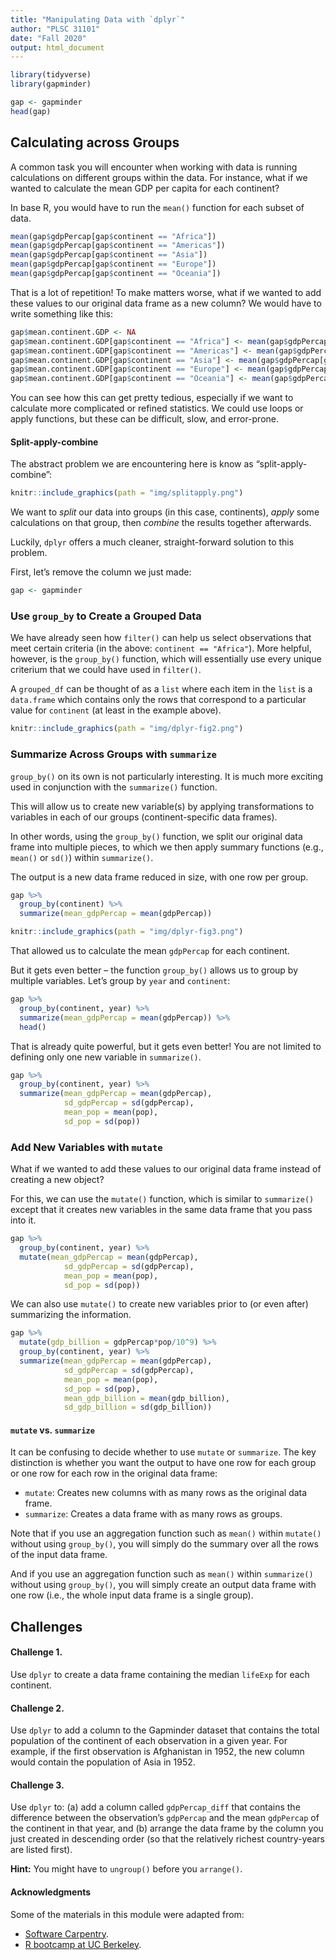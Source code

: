 ```yaml
---
title: "Manipulating Data with `dplyr`"
author: "PLSC 31101"
date: "Fall 2020"
output: html_document
---
```


```r
library(tidyverse)
library(gapminder)

gap <- gapminder
head(gap)
```

## Calculating across Groups

A common task you will encounter when working with data is running calculations on different groups within the data. For instance, what if we wanted to calculate the mean GDP per capita for each continent?

In base R, you would have to run the `mean()` function for each subset of data.

```r
mean(gap$gdpPercap[gap$continent == "Africa"])
mean(gap$gdpPercap[gap$continent == "Americas"])
mean(gap$gdpPercap[gap$continent == "Asia"])
mean(gap$gdpPercap[gap$continent == "Europe"])
mean(gap$gdpPercap[gap$continent == "Oceania"])
```

That is a lot of repetition! To make matters worse, what if we wanted to add these values to our original data frame as a new column? We would have to write something like this:

```r
gap$mean.continent.GDP <- NA
gap$mean.continent.GDP[gap$continent == "Africa"] <- mean(gap$gdpPercap[gap$continent == "Africa"])
gap$mean.continent.GDP[gap$continent == "Americas"] <- mean(gap$gdpPercap[gap$continent == "Americas"])
gap$mean.continent.GDP[gap$continent == "Asia"] <- mean(gap$gdpPercap[gap$continent == "Asia"])
gap$mean.continent.GDP[gap$continent == "Europe"] <- mean(gap$gdpPercap[gap$continent == "Europe"])
gap$mean.continent.GDP[gap$continent == "Oceania"] <- mean(gap$gdpPercap[gap$continent == "Oceania"])
```

You can see how this can get pretty tedious, especially if we want to calculate more complicated or refined statistics. We could use loops or apply functions, but these can be difficult, slow, and error-prone. 

#### Split-apply-combine {-}

The abstract problem we are encountering here is know as "split-apply-combine":

```r
knitr::include_graphics(path = "img/splitapply.png")
```

We want to *split* our data into groups (in this case, continents), *apply* some calculations on that group, then *combine* the results together afterwards. 

Luckily, `dplyr` offers a much cleaner, straight-forward solution to this problem.

First, let's remove the column we just made:

```r
gap <- gapminder
```

### Use `group_by` to Create a Grouped Data

We have already seen how `filter()` can help us select observations that meet certain criteria (in the above: `continent == "Africa"`). More helpful, however, is the `group_by()` function, which will essentially use every unique criterium that we could have used in `filter()`.

A `grouped_df` can be thought of as a `list` where each item in the `list` is a `data.frame` which contains only the rows that correspond to a particular value for `continent` (at least in the example above).

```r
knitr::include_graphics(path = "img/dplyr-fig2.png")
```

### Summarize Across Groups with `summarize`

`group_by()` on its own is not particularly interesting. It is much more exciting used in conjunction with the `summarize()` function. 

This will allow us to create new variable(s) by applying transformations to variables in each of our groups (continent-specific data frames).

In other words, using the `group_by()` function, we split our original data frame into multiple pieces, to which we then apply summary functions (e.g., `mean()` or `sd()`) within `summarize()`.

The output is a new data frame reduced in size, with one row per group.

```r
gap %>%
  group_by(continent) %>%
  summarize(mean_gdpPercap = mean(gdpPercap)) 
```

```r
knitr::include_graphics(path = "img/dplyr-fig3.png")
```

That allowed us to calculate the mean `gdpPercap` for each continent. 

But it gets even better -- the function `group_by()` allows us to group by multiple variables. Let's group by `year` and `continent`:

```r
gap %>%
  group_by(continent, year) %>%
  summarize(mean_gdpPercap = mean(gdpPercap)) %>%
  head()
```

That is already quite powerful, but it gets even better! You are not limited to defining only one new variable in `summarize()`.

```r
gap %>%
  group_by(continent, year) %>%
  summarize(mean_gdpPercap = mean(gdpPercap), 
            sd_gdpPercap = sd(gdpPercap),
            mean_pop = mean(pop),
            sd_pop = sd(pop))
```

### Add New Variables with `mutate`

What if we wanted to add these values to our original data frame instead of creating a new object?

For this, we can use the `mutate()` function, which is similar to `summarize()` except that it creates new variables in the same data frame that you pass into it.

```r
gap %>%
  group_by(continent, year) %>%
  mutate(mean_gdpPercap = mean(gdpPercap), 
            sd_gdpPercap = sd(gdpPercap),
            mean_pop = mean(pop),
            sd_pop = sd(pop))
```

We can also use `mutate()` to create new variables prior to (or even after) summarizing the information.

```r
gap %>%
  mutate(gdp_billion = gdpPercap*pop/10^9) %>%
  group_by(continent, year) %>%
  summarize(mean_gdpPercap = mean(gdpPercap),
            sd_gdpPercap = sd(gdpPercap),
            mean_pop = mean(pop),
            sd_pop = sd(pop),
            mean_gdp_billion = mean(gdp_billion),
            sd_gdp_billion = sd(gdp_billion))
```

#### `mutate` vs. `summarize` {-}

It can be confusing to decide whether to use `mutate` or `summarize`. The key distinction is whether you want the output to have one row for each group or one row for each row in the original data frame:

  - `mutate`: Creates new columns with as many rows as the original data frame.
  - `summarize`: Creates a data frame with as many rows as groups.

Note that if you use an aggregation function such as `mean()` within `mutate()` without using `group_by()`, you will simply do the summary over all the rows of the input data frame.

And if you use an aggregation function such as `mean()` within `summarize()` without using `group_by()`, you will simply create an output data frame with one row (i.e., the whole input data frame is a single group).

## Challenges

#### Challenge 1. {-}

Use `dplyr` to create a data frame containing the median `lifeExp` for each continent.

#### Challenge 2. {-}

Use `dplyr` to add a column to the Gapminder dataset that contains the total population of the continent of each observation in a given year. For example, if the first observation is Afghanistan in 1952, the new column would contain the population of Asia in 1952. 

#### Challenge 3. {-}

Use `dplyr` to: (a) add a column called `gdpPercap_diff` that contains the difference between the observation's `gdpPercap` and the mean `gdpPercap` of the continent in that year, and (b) arrange the data frame by the column you just created in descending order (so that the relatively richest country-years are listed first).

**Hint:** You might have to `ungroup()` before you `arrange()`.


#### Acknowledgments {-}

Some of the materials in this module were adapted from:

* [Software Carpentry](http://swcarpentry.github.io/r-novice-gapminder/).
* [R bootcamp at UC Berkeley](https://github.com/berkeley-scf/r-bootcamp-fall-2019).
